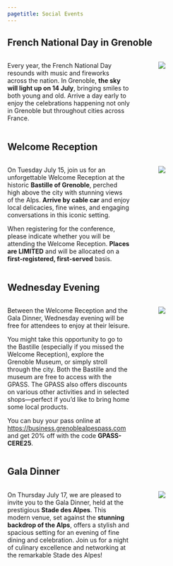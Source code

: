```yaml
---
pagetitle: Social Events
---
```


## French National Day in Grenoble

::: columns
::: {.column width="60%"}
Every year, the French National Day resounds with music and fireworks across the nation. In Grenoble, **the sky will light up on 14 July**, bringing smiles to both young and old. Arrive a day early to enjoy the celebrations happening not only in Grenoble but throughout cities across France.
:::
::: {.column width="5%"}
:::
::: {.column width="35%"}
![](../images/fire_works.jpg)
:::
:::

## Welcome Reception

::: columns
::: {.column width="60%"}
On Tuesday July 15, join us for an unforgettable Welcome Reception at the historic **Bastille of Grenoble**, perched high above the city with stunning views of the Alps. **Arrive by cable car** and enjoy local delicacies, fine wines, and engaging conversations in this iconic setting. 

::: {.callout-important title="Limited Number of Places Available"}
When registering for the conference, please indicate whether you will be attending the Welcome Reception. **Places are LIMITED** and will be allocated on a **first-registered, first-served** basis.
:::

:::
::: {.column width="5%"}
:::
::: {.column width="35%"}
![](https://media.grenoble-tourisme.com/photos/structure_976/18766489.jpg.1200x900_q90.jpg)
:::
:::

## Wednesday Evening

::: columns
::: {.column width="60%"}
Between the Welcome Reception and the Gala Dinner, Wednesday evening will be free for attendees to enjoy at their leisure.

You might take this opportunity to go to the Bastille (especially if you missed the Welcome Reception), explore the Grenoble Museum, or simply stroll through the city. Both the Bastille and the museum are free to access with the GPASS. The GPASS also offers discounts on various other activities and in selected shops—perfect if you'd like to bring home some local products.

::: {.callout-note title="How to get the GPASS?"}
You can buy your pass online at <https://business.grenoblealpespass.com> and get 20% off with the code **GPASS-CERE25**.
:::

:::
::: {.column width="5%"}
:::
::: {.column width="35%"}
![](https://media.grenoble-tourisme.com/photos/structure_4814/1697603.jpg.1200x900_q90.jpg)
:::
:::

## Gala Dinner

::: columns
::: {.column width="60%"}
On Thursday July 17, we are pleased to invite you to the Gala Dinner, held at the prestigious **Stade des Alpes**. This modern venue, set against the **stunning backdrop of the Alps**, offers a stylish and spacious setting for an evening of fine dining and celebration. Join us for a night of culinary excellence and networking at the remarkable Stade des Alpes!
:::
::: {.column width="5%"}
:::
::: {.column width="35%"}
![](https://media.grenoble-tourisme.com/photos/structure_256/473493.jpg.756x492_q90_crop_upscale.jpg.webp)
:::
:::

